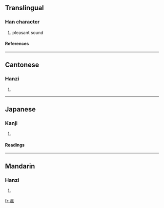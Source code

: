 {{see|沨}}

==Translingual==
===Han character===
{{Han char|rn=85|rad=水|as=09|sn=12|four=3711<sub>0</sub>|canj=水竹弓戈 (EHNI), X水竹弓戈 (XEHNI)}}
# pleasant sound
====References====
{{Han ref|kx=0634.020|dkj=17766|dj=1040.090|hdz=31683.020|uh=6E22|ud=28194|bh=DA49|bd=55881}}

----
==Cantonese==
===Hanzi===
{{yue-hanzi|jyut=|y=fung1}}
# {{defn|Cantonese}}

----
==Japanese==
===Kanji===
{{ja-kanji|grade=|rs=水09}}
# {{defn|Japanese}} 
====Readings====
{{ja-readings|on=[[ふう]] (hū), [[ぶ]] (bu), [[はん]] (han), [[ばん]] (ban)|kun=}}

----
==Mandarin==
===Hanzi===
{{cmn-hanzi|pin=[[féng]] ([[feng2]])|wg=feng<sup>2</sup>}}
# {{defn|Mandarin}}

[[fr:渢]]